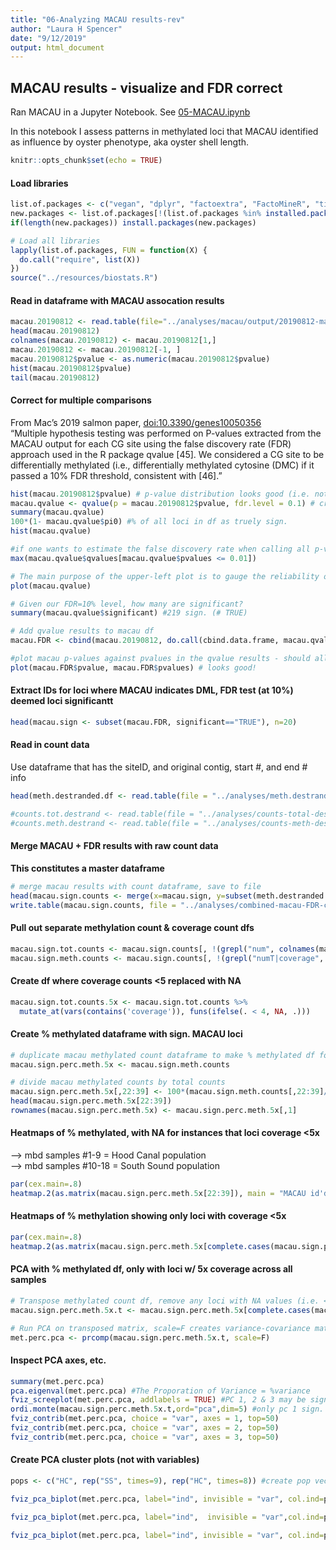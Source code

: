 ```yaml
---
title: "06-Analyzing MACAU results-rev"
author: "Laura H Spencer"
date: "9/12/2019"
output: html_document
---
```

## MACAU results - visualize and FDR correct  

Ran MACAU in a Jupyter Notebook. See [05-MACAU.ipynb](https://github.com/sr320/paper-oly-mbdbs-gen/blob/master/code/05-MACAU.ipynb)

In this notebook I assess patterns in methylated loci that MACAU identified as influence by oyster phenotype, aka oyster shell length. 

```r
knitr::opts_chunk$set(echo = TRUE)
```

#### Load libraries 

```r
list.of.packages <- c("vegan", "dplyr", "factoextra", "FactoMineR", "tidyverse", "tibble", "reshape2", "gplots", "qvalue", "cluster") #add new libraries here 
new.packages <- list.of.packages[!(list.of.packages %in% installed.packages()[,"Package"])]
if(length(new.packages)) install.packages(new.packages)

# Load all libraries 
lapply(list.of.packages, FUN = function(X) {
  do.call("require", list(X)) 
})
source("../resources/biostats.R")
```

#### Read in dataframe with MACAU assocation results 

```r
macau.20190812 <- read.table(file="../analyses/macau/output/20190812-macau.assoc.txt", sep = "\t", stringsAsFactors = F)
head(macau.20190812)
colnames(macau.20190812) <- macau.20190812[1,]
macau.20190812 <- macau.20190812[-1, ] 
macau.20190812$pvalue <- as.numeric(macau.20190812$pvalue)
hist(macau.20190812$pvalue)
tail(macau.20190812)
```

#### Correct for multiple comparisons 

From Mac's 2019 salmon paper, [doi:10.3390/genes10050356](10.3390/genes10050356)  
"Multiple hypothesis testing was performed on P-values extracted from the MACAU output for each CG site using the false discovery rate (FDR) approach used in the R package qvalue [45]. We considered a CG site to be differentially methylated (i.e., differentially methylated cytosine (DMC) if it passed a 10% FDR threshold, consistent with [46]."

```r
hist(macau.20190812$pvalue) # p-value distribution looks good (i.e. not u-shaped)
macau.qvalue <- qvalue(p = macau.20190812$pvalue, fdr.level = 0.1) # create qvalue object, setting FDR=10%
summary(macau.qvalue) 
100*(1- macau.qvalue$pi0) #% of all loci in df as truely sign.  
hist(macau.qvalue)

#if one wants to estimate the false discovery rate when calling all p-values ≤ 0.01 significant: 
max(macau.qvalue$qvalues[macau.qvalue$pvalues <= 0.01])

# The main purpose of the upper-left plot is to gauge the reliability of the π0 estimate, where the estimated π0 is plotted versus the tuning parameter λ. The remaining plots show how many tests are significant, as well as how many false positives to expect for each q-value cut-off.
plot(macau.qvalue)

# Given our FDR=10% level, how many are significant? 
summary(macau.qvalue$significant) #219 sign. (# TRUE)

# Add qvalue results to macau df 
macau.FDR <- cbind(macau.20190812, do.call(cbind.data.frame, macau.qvalue[c("qvalues", "pvalues", "significant")]))

#plot macau p-values against pvalues in the qvalue results - should all fall on 1:1 line (double check that pvalues are in same order) - 
plot(macau.FDR$pvalue, macau.FDR$pvalues) # looks good! 
```

#### Extract IDs for loci where MACAU indicates DML, FDR test (at 10%) deemed loci significantt 

```r
head(macau.sign <- subset(macau.FDR, significant=="TRUE"), n=20)
```

#### Read in count data 
Use dataframe that has the siteID, and original contig, start #, and end # info 

```r
head(meth.destranded.df <- read.table(file = "../analyses/meth.destranded.df.txt", sep = "\t", header=T, stringsAsFactors = F))
```

```r
#counts.tot.destrand <- read.table(file = "../analyses/counts-total-destrand.txt", header = T)
#counts.meth.destrand <- read.table(file = "../analyses/counts-meth-destrand.txt", header = T)
```

#### Merge MACAU + FDR results with raw count data 
**This constitutes a master dataframe** 

```r
# merge macau results with count dataframe, save to file 
head(macau.sign.counts <- merge(x=macau.sign, y=subset(meth.destranded.df, siteID %in% macau.sign$id), by.x="id", by.y="siteID"))
write.table(macau.sign.counts, file = "../analyses/combined-macau-FDR-counts.txt", sep = "\t", row.names = FALSE,  quote = FALSE) 
```

#### Pull out separate methylation count & coverage count dfs 

```r
macau.sign.tot.counts <- macau.sign.counts[, !(grepl("num", colnames(macau.sign.counts)))]
macau.sign.meth.counts <- macau.sign.counts[, !(grepl("numT|coverage", colnames(macau.sign.counts)))]
```

#### Create df where coverage counts <5 replaced with NA 

```r
macau.sign.tot.counts.5x <- macau.sign.tot.counts %>% 
  mutate_at(vars(contains('coverage')), funs(ifelse(. < 4, NA, .)))
```

#### Create % methylated dataframe with sign. MACAU loci 

```r
# duplicate macau methylated count dataframe to make % methylated df for 5x coverage (all <5x cov will be "NA"")
macau.sign.perc.meth.5x <- macau.sign.meth.counts

# divide macau methylated counts by total counts 
macau.sign.perc.meth.5x[,22:39] <- 100*(macau.sign.meth.counts[,22:39]/macau.sign.tot.counts.5x[,22:39])
head(macau.sign.perc.meth.5x[22:39])
rownames(macau.sign.perc.meth.5x) <- macau.sign.perc.meth.5x[,1]
```

#### Heatmaps of % methylated, with NA for instances that loci coverage <5x 

---> mbd samples #1-9 = Hood Canal population  
---> mbd samples #10-18 = South Sound population  

```r
par(cex.main=.8)
heatmap.2(as.matrix(macau.sign.perc.meth.5x[22:39]), main = "MACAU id'd % methylated\ngray=<5x cov", xlab = "mbd sample", ylab = "loci", na.color = "gray70", hclustfun = function(x) hclust(x, method="ward.D"), distfunc <- function(x) daisy(x,metric="gowers"), trace="none", dendrogram = "column" )
```

#### Heatmaps of % methylation showing only loci with coverage <5x 
 
```r
par(cex.main=.8)
heatmap.2(as.matrix(macau.sign.perc.meth.5x[complete.cases(macau.sign.perc.meth.5x[22:39]), 22:39]), main = "MACAU id'd % methylation\nFDR=10%, loci cov=5x", xlab = "mbd sample", ylab = "loci", hclustfun = function(x) hclust(x, method="ward.D"), trace="none")
```

#### PCA with % methylated df, only with loci w/ 5x coverage across all samples 

```r
# Transpose methylated count df, remove any loci with NA values (i.e. <5x) 
macau.sign.perc.meth.5x.t <- macau.sign.perc.meth.5x[complete.cases(macau.sign.perc.meth.5x[22:39]), c(1,22:39)] %>% remove_rownames %>% gather(column, value, -id) %>% spread(id, value) %>% column_to_rownames(var="column")

# Run PCA on transposed matrix, scale=F creates variance-covariance matrix since all data is same units 
met.perc.pca <- prcomp(macau.sign.perc.meth.5x.t, scale=F) 
```

#### Inspect PCA axes, etc. 

```r
summary(met.perc.pca)
pca.eigenval(met.perc.pca) #The Proporation of Variance = %variance 
fviz_screeplot(met.perc.pca, addlabels = TRUE) #PC 1, 2 & 3 may be sign. 
ordi.monte(macau.sign.perc.meth.5x.t,ord="pca",dim=5) #only pc 1 sign. according to ordi.monte 
fviz_contrib(met.perc.pca, choice = "var", axes = 1, top=50)
fviz_contrib(met.perc.pca, choice = "var", axes = 2, top=50)
fviz_contrib(met.perc.pca, choice = "var", axes = 3, top=50)
```

#### Create PCA cluster plots (not with variables) 

```r
pops <- c("HC", rep("SS", times=9), rep("HC", times=8)) #create pop vector for color-coding 

fviz_pca_biplot(met.perc.pca, label="ind", invisible = "var", col.ind=pops, axes = c(1,2), pointsize=3) + ggtitle(label="PCA % methylated, loci id'd by MACAU, PC 1x2")

fviz_pca_biplot(met.perc.pca, label="ind",  invisible = "var",col.ind=pops, axes = c(1,3), pointsize=3) + ggtitle(label="PCA % methylated, loci id'd by MACAU, PC 1x3")

fviz_pca_biplot(met.perc.pca, label="ind", invisible = "var", col.ind=pops, axes = c(2,3), pointsize=3) + ggtitle(label="PCA % methylated, loci id'd by MACAU, PC 2x3")  #dimension 2 = pop separation 
```

